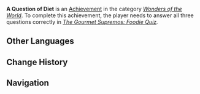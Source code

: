 {{Achievement Infobox
|title        = 
|id           = 84533
|order id     = 4057
|category     = Wonders of the World
|description  = Help [[Parvaneh]] proofread all the recipes.
|requirements = Answer all three questions correctly in ''[[The Gourmet Supremos: Foodie Quiz]].''
|primogems    = 5
|tracking     = 
|hidden       = 1
|type         = Commission
|quest        = The Gourmet Supremos
}}
'''A Question of Diet''' is an [[Achievement]] in the category ''[[Wonders of the World]]''. To complete this achievement, the player needs to answer all three questions correctly in ''[[The Gourmet Supremos: Foodie Quiz]].''
<!--
==Trivia==

==Video Guides==
{{EVT
|video1   = 
|caption1 = 
}}
-->
==Other Languages==
{{Other Languages|default_hidden=1
|en      = A Question of Diet
|zhs     = 饮食问题
|zhs_rm  = Yǐnshí Wèntí
|zht     = 飲食問題
|zht_rm  = Yǐnshí Wèntí
|ja      = 飲食問題
|ja_rm   = Inshoku Mondai
|ko      = 음식 문제
|ko_rm   = 
|es      = Dilema dietético
|fr      = Une question de régime
|ru      = Вопрос диеты
|th      = ปัญหาอาหารการกิน
|th_rm   = 
|vi      = Vấn đề ẩm thực
|de      = Essen und solche Probleme
|id      = Masalah Makanan dan Minuman
|pt      = Uma Questão de Dieta
}}

==Change History==
{{Change History|2.0}}
<!--
==References==
{{Reflist}}
-->
==Navigation==
{{Achievement Navbox|Wonders of the World|Commission}}